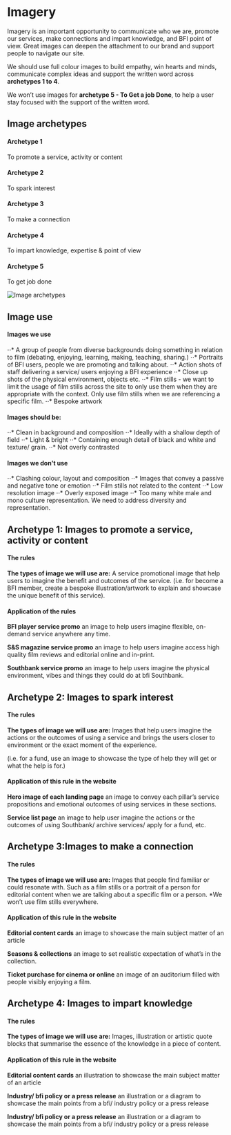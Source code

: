 <Meta title="1 Docs/Visual Language/6 Imagery" />

# Imagery

Imagery is an important opportunity to communicate who we are, promote our services, make connections and impart knowledge, and BFI point of view. Great images can deepen the attachment to our brand and support people to navigate our site.

We should use full colour images to build empathy, win hearts and minds, communicate complex ideas and support the written word across **archetypes 1 to 4**.

We won’t use images for **archetype 5 - To Get a job Done**, to help a user stay focused with the support of the written word.
<br/>

## Image archetypes

#### Archetype 1
To promote a service, activity 
or content

#### Archetype 2
To spark interest

#### Archetype 3
To make a connection

#### Archetype 4
To impart knowledge, expertise & point of view 

#### Archetype 5
To get job done

<img src={img-arch} alt="Image archetypes" />

<br/>

## Image use
#### Images we use
⋅⋅* A group of people from diverse backgrounds doing something in relation to film (debating, enjoying, learning, making, teaching, sharing.)
⋅⋅* Portraits of BFI users, people we are promoting and talking about.
⋅⋅* Action shots of staff delivering a service/ users enjoying a BFI experience
⋅⋅* Close up shots of the physical environment, objects etc. 
⋅⋅* Film stills - we want to limit the usage of film stills across the site to only use them when they are appropriate with the context. Only use film stills when we are referencing a specific film. 
⋅⋅* Bespoke artwork

#### Images should be:
⋅⋅* Clean in background and composition
⋅⋅* Ideally with a shallow depth of field
⋅⋅* Light & bright
⋅⋅* Containing enough detail of black and white and texture/ grain. 
⋅⋅* Not overly contrasted

#### Images we don't use
⋅⋅* Clashing colour, layout and composition
⋅⋅* Images that convey a passive and negative tone or emotion
⋅⋅* Film stills not related to the content
⋅⋅* Low resolution image
⋅⋅* Overly exposed image
⋅⋅* Too many white male and mono culture representation. We need to address diversity and representation. 
<br/>

## Archetype 1: Images to promote a service, activity or content

#### The rules
**The types of image we will use are:**
A service promotional image that help users to imagine the benefit and outcomes of the service. 
(i.e. for become a BFI member, create a bespoke illustration/artwork to explain and showcase the unique benefit of this service).

#### Application of the rules
**BFI player service promo** 
an image to help users imagine flexible, on-demand service anywhere any time. 

**S&S magazine service promo** 
an image to help users imagine access high quality film reviews and editorial online and in-print.

**Southbank service promo** 
an image to help users imagine the physical environment, vibes and things they could do at bfi Southbank.
<br/>

## Archetype 2: Images to spark interest

#### The rules

**The types of image we will use are:**
Images that help users imagine the actions or the outcomes of using a service and brings the users closer to environment or the exact moment of the experience.  

(i.e. for a fund, use an image to showcase the type of help they will get or what the help is for.)

#### Application of this rule in the website
**Hero image of each landing page**
an image to convey each pillar’s service propositions and emotional outcomes of using services in these sections.

**Service list page**
an image to help user imagine the actions or the outcomes of using Southbank/ archive services/ apply for a fund, etc.
<br/>

## Archetype 3:Images to make a connection

#### The rules

**The types of image we will use are:** 
Images that people find familiar or could resonate with. Such as a film stills or a portrait of a person for editorial content when we are talking about a specific film or a person.
*We won’t use film stills everywhere. 

#### Application of this rule in the website

**Editorial content cards**
an image to showcase the main subject matter of an article

**Seasons & collections**
an image to set realistic expectation of what’s in the collection. 

**Ticket purchase for cinema or online**
an image of an auditorium filled with people visibly enjoying a film. 
<br/>

## Archetype 4: Images to impart knowledge

#### The rules

**The types of image we will use are:**
Images, illustration or artistic quote blocks that summarise the essence of the knowledge in a piece of content.

#### Application of this rule in the website

**Editorial content cards**
an illustration to showcase the main subject matter of an article 

**Industry/ bfi policy or a press release**
an illustration or a diagram to showcase the main points from a bfi/ industry policy or a press release

**Industry/ bfi policy or a press release**
an illustration or a diagram to showcase the main points from a bfi/ industry policy or a press release
<br>
